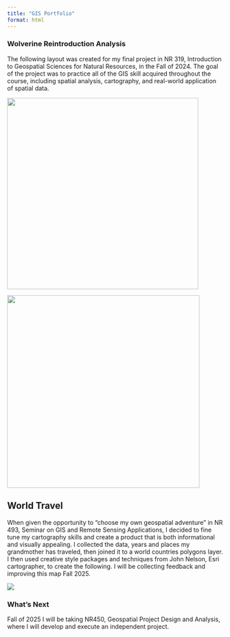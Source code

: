 ```yaml
---
title: "GIS Portfolio"
format: html
---
```


### Wolverine Reintroduction Analysis

The following layout was created for my final project in NR 319, Introduction to Geospatial Sciences for Natural Resources, in the Fall of 2024. The goal of the project was to practice all of the GIS skill acquired throughout the course, including spatial analysis, cartography, and real-world application of spatial data.

![](images/wolverine-images-0.jpg){width="445"}

![](images/wolverine-images-1.jpg){width="448"}

## World Travel

When given the opportunity to "choose my own geospatial adventure" in NR 493, Seminar on GIS and Remote Sensing Applications, I decided to fine tune my cartography skills and create a product that is both informational and visually appealing. I collected the data, years and places my grandmother has traveled, then joined it to a world countries polygons layer. I then used creative style packages and techniques from John Nelson, Esri cartographer, to create the following. I will be collecting feedback and improving this map Fall 2025.

![](portfolio/world%20travel.jpg)

### What's Next

Fall of 2025 I will be taking NR450, Geospatial Project Design and Analysis, where I will develop and execute an independent project.
